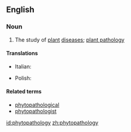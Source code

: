 ==English==

===Noun===
{{wikipedia}}
{{en-noun|-}}

# The study of [[plant]] [[disease]]s; [[plant pathology]]

====Translations====
{{trans-top}}
* Italian: {{t-|it|fitopatologia|f}}
{{trans-mid}}
* Polish: {{t-|pl|fitopatologia|f}}
{{trans-bottom}}

====Related terms====
* [[phytopathological]]
* [[phytopathologist]]

[[id:phytopathology]]
[[zh:phytopathology]]